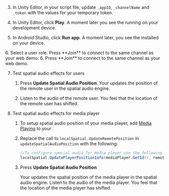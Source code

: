 <PlatformWrapper platform="unity">

3. In Unity Editor, in your script file, update `_appID`, `_channelName` and `_token` with the values for your temporary token.

4. In Unity Editor, click **Play**. A moment later you see the <Vpl k="CLIENT" /> running on your development device.

5. In Android Studio, click **Run app**. A moment later, you see the <Vpl k="CLIENT" /> installed on your device.

<ProductWrapper product="interactive-live-streaming">
6. Select a user role. Press **Join** to connect to the same channel as your web demo.
</ProductWrapper>

<ProductWrapper notAllowed="interactive-live-streaming">
6. Press **Join** to connect to the same channel as your web demo.
</ProductWrapper>

7. Test spatial audio effects for users

    1. Press **Update Spatial Audio Position**. Your <Vpl k="CLIENT" /> updates the position of the remote user in the spatial audio engine. 
    
    1. Listen to the audio of the remote user. You feel that the location of the remote user has shifted.
<ProductWrapper notAllowed = "voice-calling">

8. Test spatial audio effects for media player

    1. To setup spatial audio position of your media player, add [Media Playing](play-media) to your <Vpl k="CLIENT" />. 
    
    1. Replace the call to `localSpatial.UpdateRemotePosition` in `updateSpatialAudioPosition` with the following:

        ```csharp
        //To configure special audio for media player use the following statement
        localSpatial.UpdatePlayerPositionInfo(mediaPlayer.GetId(), remotePosInfo);
        ```
    1. Press **Update Spatial Audio Position**

        Your <Vpl k="CLIENT" /> updates the spatial position of the media player in the spatial audio engine. Listen to the audio of the media player. You feel that the location of the media player has shifted.

</ProductWrapper>
</PlatformWrapper>
